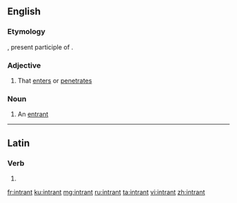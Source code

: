 ==English==

===Etymology===
{{etyl|la|en}} {{lena}} {{m|la|intrans}}, present participle of {{m|la|intrare||to enter}}.

===Adjective===
{{en-adj}}

# {{label|en|rare}} That [[enter]]s or [[penetrate]]s

===Noun===
{{en-noun}}

# {{label|en|rare}} An [[entrant]]

----

==Latin==

===Verb===
{{la-verb-form|intrant}}

# {{inflection of|intrō||3|p|pres|actv|indc|lang=la}}

[[fr:intrant]]
[[ku:intrant]]
[[mg:intrant]]
[[ru:intrant]]
[[ta:intrant]]
[[vi:intrant]]
[[zh:intrant]]
